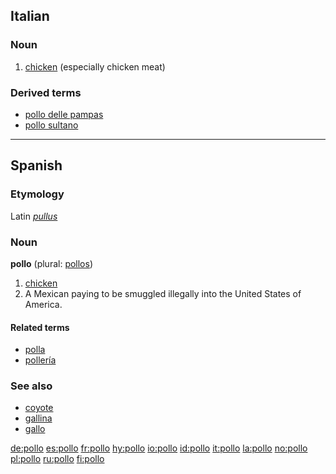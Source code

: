 ==Italian==

===Noun===
{{it-noun|poll|m|o|i}}

# [[chicken]]  (especially chicken meat)
===Derived terms===
*[[pollo delle pampas]]
*[[pollo sultano]]

----

==Spanish==

===Etymology===
Latin ''[[pullus]]''

===Noun===
'''pollo''' {{m}} (plural: [[pollos]])

# [[chicken]]
# A Mexican paying to be smuggled illegally into the United States of America.<!-- possibly not limited to the Mex/USA case? -->

====Related terms====
*[[polla]] {{f}}
*[[pollería]] {{f}}

===See also===
*[[coyote]] {{m}}
*[[gallina]] {{f}}
*[[gallo]] {{m}}

[[de:pollo]]
[[es:pollo]]
[[fr:pollo]]
[[hy:pollo]]
[[io:pollo]]
[[id:pollo]]
[[it:pollo]]
[[la:pollo]]
[[no:pollo]]
[[pl:pollo]]
[[ru:pollo]]
[[fi:pollo]]